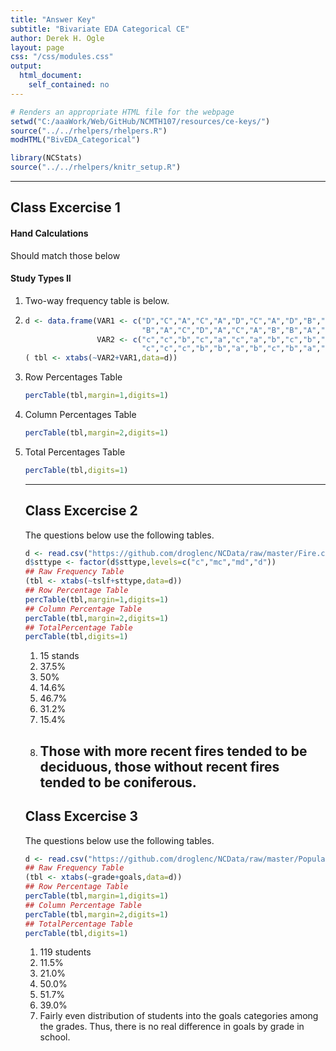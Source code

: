 ```yaml
---
title: "Answer Key"
subtitle: "Bivariate EDA Categorical CE"
author: Derek H. Ogle
layout: page
css: "/css/modules.css"
output:
  html_document:
    self_contained: no
---
```


```r
# Renders an appropriate HTML file for the webpage
setwd("C:/aaaWork/Web/GitHub/NCMTH107/resources/ce-keys/")
source("../../rhelpers/rhelpers.R")
modHTML("BivEDA_Categorical")
```

```r
library(NCStats)
source("../../rhelpers/knitr_setup.R")
```

----

## Class Excercise 1
#### Hand Calculations

Should match those below

#### Study Types II

<ol>
<li>Two-way frequency table is below.<li>
```r
d <- data.frame(VAR1 <- c("D","C","A","C","A","D","C","A","D","B","A","B",
                          "B","A","C","D","A","C","A","B","B","A","D","C","A","C","B","B"),
                VAR2 <- c("c","c","b","c","a","c","a","b","c","b","c","c","b","c","c",
                          "c","c","c","b","b","a","b","c","b","a","b","a","b"))
( tbl <- xtabs(~VAR2+VAR1,data=d))
```

<li>Row Percentages Table</li>
```r
percTable(tbl,margin=1,digits=1)
```

<li>Column Percentages Table</li>
```r
percTable(tbl,margin=2,digits=1)
```

<li>Total Percentages Table</li>
```r
percTable(tbl,digits=1)
```

----

## Class Excercise 2

The questions below use the following tables.
```r
d <- read.csv("https://github.com/droglenc/NCData/raw/master/Fire.csv")
d$sttype <- factor(d$sttype,levels=c("c","mc","md","d"))
## Raw Frequency Table
(tbl <- xtabs(~tslf+sttype,data=d))
## Row Percentage Table
percTable(tbl,margin=1,digits=1)
## Column Percentage Table
percTable(tbl,margin=2,digits=1)
## TotalPercentage Table
percTable(tbl,digits=1)
```

1. 15 stands
1. 37.5%
1. 50%
1. 14.6%
1. 46.7%
1. 31.2%
1. 15.4%
1. Those with more recent fires tended to be deciduous, those without recent fires tended to be coniferous.
----

## Class Excercise 3


The questions below use the following tables.
```r
d <- read.csv("https://github.com/droglenc/NCData/raw/master/PopularKids.csv")
## Raw Frequency Table
(tbl <- xtabs(~grade+goals,data=d))
## Row Percentage Table
percTable(tbl,margin=1,digits=1)
## Column Percentage Table
percTable(tbl,margin=2,digits=1)
## TotalPercentage Table
percTable(tbl,digits=1)
```

1. 119 students
1. 11.5%
1. 21.0%
1. 50.0%
1. 51.7%
1. 39.0%
1. Fairly even distribution of students into the goals categories among the grades.  Thus, there is no real difference in goals by grade in school.
